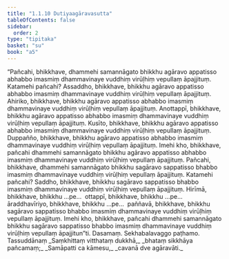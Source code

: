```yaml
---
title: "1.1.10 Dutiyaagāravasutta"
tableOfContents: false
sidebar:
  order: 2
type: "tipitaka"
basket: "su"
book: "a5"
---
```



<DynamicBreadcrumb />

<Division number="10" book="a5" bookNo="16" page="7">

<Paragraph number="38" book="a5">
“Pañcahi, bhikkhave, dhammehi samannāgato bhikkhu agāravo appatisso abhabbo imasmiṃ dhammavinaye vuddhiṃ virūḷhiṃ vepullaṃ āpajjituṃ. Katamehi pañcahi? Assaddho, bhikkhave, bhikkhu agāravo appatisso abhabbo imasmiṃ dhammavinaye vuddhiṃ virūḷhiṃ vepullaṃ āpajjituṃ. Ahiriko, bhikkhave, bhikkhu agāravo appatisso abhabbo imasmiṃ dhammavinaye vuddhiṃ virūḷhiṃ vepullaṃ āpajjituṃ. Anottappī, bhikkhave, bhikkhu agāravo appatisso abhabbo imasmiṃ dhammavinaye vuddhiṃ virūḷhiṃ vepullaṃ āpajjituṃ. Kusīto, bhikkhave, bhikkhu agāravo appatisso abhabbo imasmiṃ dhammavinaye vuddhiṃ virūḷhiṃ vepullaṃ āpajjituṃ. Duppañño, bhikkhave, bhikkhu agāravo appatisso abhabbo imasmiṃ dhammavinaye vuddhiṃ virūḷhiṃ vepullaṃ āpajjituṃ. Imehi kho, bhikkhave, pañcahi dhammehi samannāgato bhikkhu agāravo appatisso abhabbo imasmiṃ dhammavinaye vuddhiṃ virūḷhiṃ vepullaṃ āpajjituṃ.
</Paragraph>

<Paragraph number="39" book="a5">
Pañcahi, bhikkhave, dhammehi samannāgato bhikkhu sagāravo sappatisso bhabbo imasmiṃ dhammavinaye vuddhiṃ virūḷhiṃ vepullaṃ āpajjituṃ. Katamehi pañcahi? Saddho, bhikkhave, bhikkhu sagāravo sappatisso bhabbo imasmiṃ dhammavinaye vuddhiṃ virūḷhiṃ vepullaṃ āpajjituṃ. Hirīmā, bhikkhave, bhikkhu …pe…  ottappī, bhikkhave, bhikkhu …pe…  āraddhavīriyo, bhikkhave, bhikkhu …pe…  paññavā, bhikkhave, bhikkhu sagāravo sappatisso bhabbo imasmiṃ dhammavinaye vuddhiṃ virūḷhiṃ vepullaṃ āpajjituṃ. Imehi kho, bhikkhave, pañcahi dhammehi samannāgato bhikkhu sagāravo sappatisso bhabbo imasmiṃ dhammavinaye vuddhiṃ virūḷhiṃ vepullaṃ āpajjitun”ti.

</Paragraph>
</Division>

<Paragraph number="40" type="center" book="a5">
Dasamaṃ.



</Paragraph>

<Paragraph number="41" type="center" book="a5">
Sekhabalavaggo paṭhamo.



</Paragraph>

<Paragraph number="42" type="center" book="a5">
Tassuddānaṃ


</Paragraph>

<Paragraph number="43" type="verses" book="a5">
_Saṃkhittaṃ vitthataṃ dukkhā,_  
_bhataṃ sikkhāya pañcamaṃ;_  
_Samāpatti ca kāmesu,_  
_cavanā dve agāravāti._
</Paragraph>